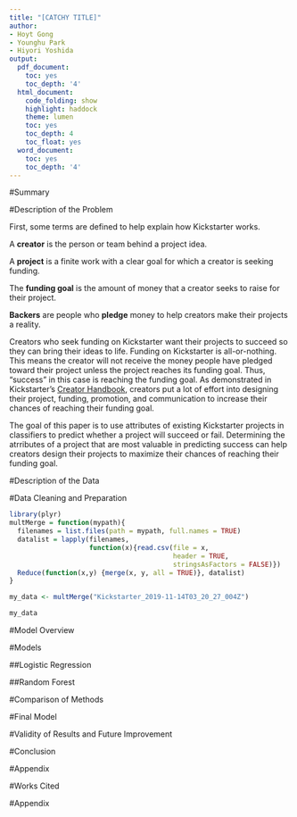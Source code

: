 ```yaml
---
title: "[CATCHY TITLE]"
author:
- Hoyt Gong
- Younghu Park
- Hiyori Yoshida
output:
  pdf_document:
    toc: yes
    toc_depth: '4'
  html_document:
    code_folding: show
    highlight: haddock
    theme: lumen
    toc: yes
    toc_depth: 4
    toc_float: yes
  word_document:
    toc: yes
    toc_depth: '4'
---
```


#Summary 

#Description of the Problem

First, some terms are defined to help explain how Kickstarter works. 

A **creator** is the person or team behind a project idea. 

A **project** is a finite work with a clear goal for which a creator is seeking funding.

The **funding goal** is the amount of money that a creator seeks to raise for their project. 

**Backers** are people who **pledge** money to help creators make their projects a reality. 

Creators who seek funding on Kickstarter want their projects to succeed so they can bring their ideas to life. Funding on Kickstarter is all-or-nothing. This means the creator will not receive the money people have pledged toward their project unless the project reaches its funding goal. Thus, "success" in this case is reaching the funding goal. As demonstrated in Kickstarter's [Creator Handbook](https://www.kickstarter.com/help/handbook?ref=whatarebasics), creators put a lot of effort into designing their project, funding, promotion, and communication to increase their chances of reaching their funding goal. 

The goal of this paper is to use attributes of existing Kickstarter projects in classifiers to predict whether a project will succeed or fail. Determining the atrributes of a project that are most valuable in predicting success can help creators design their projects to maximize their chances of reaching their funding goal. 

#Description of the Data

#Data Cleaning and Preparation

```r
library(plyr)    
multMerge = function(mypath){
  filenames = list.files(path = mypath, full.names = TRUE)
  datalist = lapply(filenames, 
                    function(x){read.csv(file = x,
                                         header = TRUE,
                                         stringsAsFactors = FALSE)})
  Reduce(function(x,y) {merge(x, y, all = TRUE)}, datalist)
}

my_data <- multMerge("Kickstarter_2019-11-14T03_20_27_004Z")

```

```r
my_data
```

#Model Overview

#Models

##Logistic Regression

##Random Forest

#Comparison of Methods 

#Final Model 

#Validity of Results and Future Improvement

#Conclusion

#Appendix

#Works Cited

#Appendix

